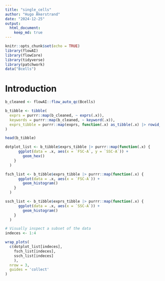 ```yaml
---
title: "single_cells"
author: "Hugo Åkerstrand"
date: "2024-12-25"
output: 
  html_document: 
    keep_md: true
---
```


```r
knitr::opts_chunk$set(echo = TRUE)
library(flowAI)
library(flowCore)
library(tidyverse)
library(patchwork)
data("Bcells")
```

# Introduction

```r
b_cleaned <- flowAI::flow_auto_qc(Bcells)
```

```r
b_tibble <- tibble(
  exprs = purrr::map(b_cleaned, ~ exprs(.x)),                                                            # Expression data
  keywords = purrr::map(b_cleaned, ~ keyword(.x)),                                                       # Meta data
  exprs_tibble = purrr::map(exprs, function(.x) as_tibble(.x) |> rowid_to_column(var = 'event_id'))      # For gating
)

head(b_tibble)
```

```r

dotplot_list <- b_tibble$exprs_tibble |> purrr::map(function(.x) {
      ggplot(data = .x, aes(x = `FSC-A`, y = `SSC-A`)) +
        geom_hex()
    }
  )

fsch_list <- b_tibble$exprs_tibble |> purrr::map(function(.x) {
      ggplot(data = .x, aes(x = `FSC-A`)) +
        geom_histogram()
    }
  )

ssch_list <- b_tibble$exprs_tibble |> purrr::map(function(.x) {
      ggplot(data = .x, aes(x = `SSC-A`)) +
        geom_histogram()
    }
  )

# Visually inspect a subset of the data
indeces <- 1:4

wrap_plots(
  c(dotplot_list[indeces], 
    fsch_list[indeces], 
    ssch_list[indeces]
    ), 
  nrow = 3, 
  guides = 'collect'
)
```